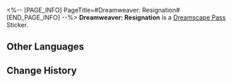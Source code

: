 <%-- [PAGE_INFO]
PageTitle=#Dreamweaver: Resignation#
[END_PAGE_INFO] --%>
{{Stub|Location information}}
{{Item Infobox
|id          = 223334
|image       = Dreamscape Pass Sticker Text.png
|type        = Dreamscape Pass Sticker
|type2       = A Mirage of Shooting Stars Stickers
|invCategory = 
|rarity      = 4
|effect      = 
|description = Digital stickers that can be used to decorate the pages of the Dreamtour Handbook. They come in many different styles.
|source1     = [[Learn what Sir Whittaker thinks of The Family]]
}}
{{Description|Endless meetings and formalistic processes are the greatest antagonists to artistic creation!}}
'''Dreamweaver: Resignation''' is a [[Dreamscape Pass]] Sticker.

==Other Languages==
{{Other Languages
|en   = Dreamweaver: Resignation
|zhs  = 筑梦师：无奈
|zht  = 築夢師：無奈
|ja   = ドリームメーカー：諦め
|ko   = 꿈 건축가: 체념
|es   = Soñador: Resignación
|fr   = Tisserêve&nbsp;: Résignation
|ru   = Грёзотворец: Освобождение
|th   = นักสร้างฝัน: จนปัญญา
|vi   = Kiến Trúc Sư Xây Mộng: Bế Tắc
|de   = Traumwerker: Resignation
|id   = Pembangun Mimpi: Tidak Berdaya
|pt   = Tece-Sonhos: Resignação
}}

==Change History==
{{Change History|2.0}}